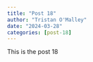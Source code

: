 ```yaml
---
title: "Post 18"
author: "Tristan O'Malley"
date: "2024-03-28"
categories: [post-18]
---
```


This is the post 18
